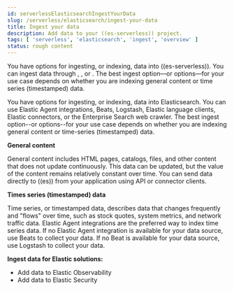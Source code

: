 ```yaml
---
id: serverlessElasticsearchIngestYourData
slug: /serverless/elasticsearch/ingest-your-data
title: Ingest your data
description: Add data to your ((es-serverless)) project.
tags: [ 'serverless', 'elasticsearch', 'ingest', 'overview' ]
status: rough content
---
```


You have options for ingesting, or indexing, data into ((es-serverless)).
You can ingest data through <DocLink id="serverlessElasticsearchIngestDataThroughApi" text="API"/>,
<DocLink id="serverlessElasticsearchIngestDataThroughIntegrationsLogstash" text="Logstash"/>, or
<DocLink id="serverlessElasticsearchIngestDataThroughIntegrationsBeats" text="Beats"/>.
The best ingest option—or options—for your use case depends on whether you are indexing general content or time series (timestamped) data.

<div id="ec-cloud-ingest-data"></div>

You have options for ingesting, or indexing, data into Elasticsearch. 
You can use Elastic Agent integrations, Beats, Logstash, Elastic language clients, Elastic connectors, or the Enterprise Search web crawler. 
The best ingest option--or options--for your use case depends on whether you are indexing general content or time-series (timestamped) data.

<div id="ec-ingest-methods"></div>

**General content**

General content includes HTML pages, catalogs, files, and other content that does not update continuously.
This data can be updated, but the value of the content remains relatively constant over time.
You can send data directly to ((es)) from your application using API or connector clients.

**Times series (timestamped) data**

Time series, or timestamped data, describes data that changes frequently and "flows" over time, such as stock quotes, system metrics, and network traffic data.
Elastic Agent integrations are the preferred way to index time series data. 
If no Elastic Agent integration is available for your data source, use Beats to collect your data.
If no Beat is available for your data source, use Logstash to collect your data. 


<div id="ec-ingest-solutions"></div>

**Ingest data for Elastic solutions:**

* Add data to Elastic Observability
* Add data to Elastic Security